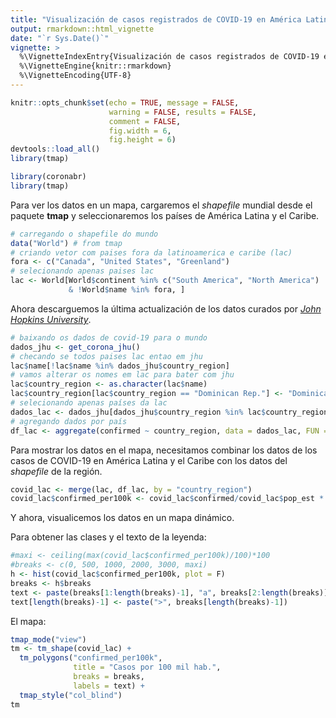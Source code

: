 ```yaml
---
title: "Visualización de casos registrados de COVID-19 en América Latina y el Caribe"
output: rmarkdown::html_vignette
date: "`r Sys.Date()`"
vignette: >
  %\VignetteIndexEntry{Visualización de casos registrados de COVID-19 en América Latina y el Caribe}
  %\VignetteEngine{knitr::rmarkdown}
  %\VignetteEncoding{UTF-8}
---
```


```r
knitr::opts_chunk$set(echo = TRUE, message = FALSE,
                      warning = FALSE, results = FALSE,
                      comment = FALSE,
                      fig.width = 6,
                      fig.height = 6)
devtools::load_all()
library(tmap)
```

```r
library(coronabr)
library(tmap)
```

Para ver los datos en un mapa, cargaremos el *shapefile* mundial desde el paquete **tmap** y seleccionaremos los países de América Latina y el Caribe.

```r
# carregando o shapefile do mundo
data("World") # from tmap
# criando vetor com paises fora da latinoamerica e caribe (lac)
fora <- c("Canada", "United States", "Greenland")
# selecionando apenas paises lac
lac <- World[World$continent %in% c("South America", "North America")
             & !World$name %in% fora, ]

```

Ahora descarguemos la última actualización de los datos curados por [*John Hopkins University*](https://github.com/CSSEGISandData/COVID-19).

```r
# baixando os dados de covid-19 para o mundo
dados_jhu <- get_corona_jhu()
# checando se todos paises lac entao em jhu
lac$name[!lac$name %in% dados_jhu$country_region]
# vamos alterar os nomes em lac para bater com jhu
lac$country_region <- as.character(lac$name)
lac$country_region[lac$country_region == "Dominican Rep."] <- "Dominican Republic"
# selecionando apenas países da lac
dados_lac <- dados_jhu[dados_jhu$country_region %in% lac$country_region, ]
# agregando dados por país
df_lac <- aggregate(confirmed ~ country_region, data = dados_lac, FUN = sum)
```

Para mostrar los datos en el mapa, necesitamos combinar los datos de los casos de COVID-19 en América Latina y el Caribe con los datos del *shapefile* de la región.

```r
covid_lac <- merge(lac, df_lac, by = "country_region")
covid_lac$confirmed_per100k <- covid_lac$confirmed/covid_lac$pop_est * 100000

```

Y ahora, visualicemos los datos en un mapa dinámico.

Para obtener las clases y el texto de la leyenda: 

```r
#maxi <- ceiling(max(covid_lac$confirmed_per100k)/100)*100
#breaks <- c(0, 500, 1000, 2000, 3000, maxi)
h <- hist(covid_lac$confirmed_per100k, plot = F)
breaks <- h$breaks
text <- paste(breaks[1:length(breaks)-1], "a", breaks[2:length(breaks)])
text[length(breaks)-1] <- paste(">", breaks[length(breaks)-1])
```

El mapa:



```r
tmap_mode("view")
tm <- tm_shape(covid_lac) +
  tm_polygons("confirmed_per100k", 
              title = "Casos por 100 mil hab.", 
              breaks = breaks, 
              labels = text) +
  tmap_style("col_blind")
tm
```

